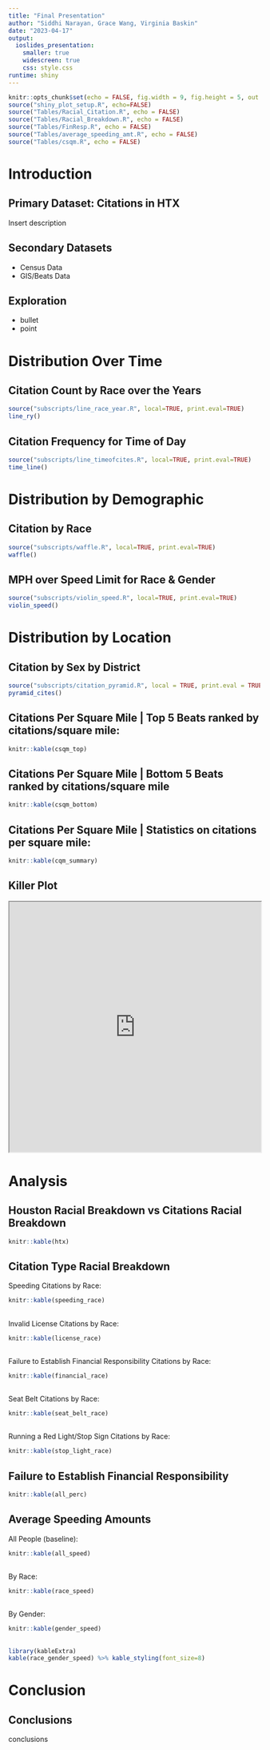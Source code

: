 ```yaml
---
title: "Final Presentation"
author: "Siddhi Narayan, Grace Wang, Virginia Baskin"
date: "2023-04-17"
output: 
  ioslides_presentation:
    smaller: true
    widescreen: true
    css: style.css
runtime: shiny
---
```


```r
knitr::opts_chunk$set(echo = FALSE, fig.width = 9, fig.height = 5, out.width = "100%")
source("shiny_plot_setup.R", echo=FALSE)
source("Tables/Racial_Citation.R", echo = FALSE)
source("Tables/Racial_Breakdown.R", echo = FALSE)
source("Tables/FinResp.R", echo = FALSE)
source("Tables/average_speeding_amt.R", echo = FALSE)
source("Tables/csqm.R", echo = FALSE)
```

# Introduction

## Primary Dataset: Citations in HTX
Insert description

## Secondary Datasets
* Census Data
* GIS/Beats Data


## Exploration
- bullet 
- point

# Distribution Over Time

## Citation Count by Race over the Years {.smaller}
```r
source("subscripts/line_race_year.R", local=TRUE, print.eval=TRUE)
line_ry()
```

## Citation Frequency for Time of Day {.smaller}
```r
source("subscripts/line_timeofcites.R", local=TRUE, print.eval=TRUE)
time_line()
```

# Distribution by Demographic

## Citation by Race {.smaller}
```r
source("subscripts/waffle.R", local=TRUE, print.eval=TRUE)
waffle()
```

## MPH over Speed Limit for Race & Gender {.smaller}
```r
source("subscripts/violin_speed.R", local=TRUE, print.eval=TRUE)
violin_speed()
```

# Distribution by Location

## Citation by Sex by District {.smaller}
```r
source("subscripts/citation_pyramid.R", local = TRUE, print.eval = TRUE)
pyramid_cites()
```

## Citations Per Square Mile | Top 5 Beats ranked by citations/square mile:
```r
knitr::kable(csqm_top)
```

## Citations Per Square Mile | Bottom 5 Beats ranked by citations/square mile
```r
knitr::kable(csqm_bottom)
```

## Citations Per Square Mile | Statistics on citations per square mile:
```r
knitr::kable(cqm_summary)
```

## Killer Plot
<iframe src="http://127.0.0.1:5501" width="100%" height="500px"></iframe>

# Analysis

## Houston Racial Breakdown vs Citations Racial Breakdown {.smaller}
```r
knitr::kable(htx)
```

## Citation Type Racial Breakdown {.smaller}
Speeding Citations by Race:
```r
knitr::kable(speeding_race)
```
##
Invalid License Citations by Race:
```r
knitr::kable(license_race)
```

##
Failure to Establish Financial Responsibility Citations by Race:
```r
knitr::kable(financial_race)
```

##
Seat Belt Citations by Race:
```r

knitr::kable(seat_belt_race)
```

##
Running a Red Light/Stop Sign Citations by Race:
```r
knitr::kable(stop_light_race)
```

## Failure to Establish Financial Responsibility {.smaller}
```r
knitr::kable(all_perc)
```


## Average Speeding Amounts {.smaller}
All People (baseline):
```r
knitr::kable(all_speed)
```
##
By Race:
```r
knitr::kable(race_speed)
```
##
By Gender:
```r
knitr::kable(gender_speed)
```
##
```r
library(kableExtra)
kable(race_gender_speed) %>% kable_styling(font_size=8)
``` 
# Conclusion

## Conclusions
conclusions

